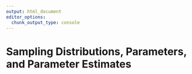 ```yaml
--- 
output: html_document 
editor_options:  
  chunk_output_type: console 
--- 
```

 
# Sampling Distributions, Parameters, and Parameter Estimates 
